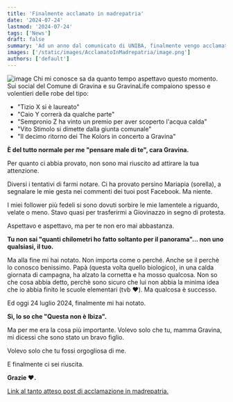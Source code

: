 ```yaml
---
title: 'Finalmente acclamato in madrepatria'
date: '2024-07-24'
lastmod: '2024-07-24'
tags: ['News']
draft: false
summary: 'Ad un anno dal comunicato di UNIBA, finalmente vengo acclamato in madrepatria.'
images: ['/static/images/AcclamatoInMadrepatria/image.png']
authors: ['default']
---
```


![image](/static/images/AcclamatoInMadrepatria/image.png)
Chi mi conosce sa da quanto tempo aspettavo questo momento. Sui social del Comune di Gravina e su GravinaLife compaiono spesso e volentieri delle robe del tipo:

- "Tizio X si è laureato"
- "Caio Y correrà da qualche parte"
- "Sempronio Z ha vinto un premio per aver scoperto l'acqua calda"
- "Vito Stimolo si dimette dalla giunta comunale"
- "Il decimo ritorno dei The Kolors in concerto a Gravina"

**È del tutto normale per me "pensare male di te", cara Gravina.**

Per quanto ci abbia provato, non sono mai riuscito ad attirare la tua attenzione.

Diversi i tentativi di farmi notare. Ci ha provato persino Mariapia (sorella), a segnalare le mie gesta nei commenti dei tuoi post Facebook. Ma niente.

I miei follower più fedeli si sono dovuti sorbire le mie lamentele a riguardo, velate o meno. Stavo quasi per trasferirmi a Giovinazzo in segno di protesta.

Aspettavo e aspettavo, ma per te non ero mai abbastanza.

**Tu non sai "quanti chilometri ho fatto soltanto per il panorama"... non uno qualsiasi, il tuo.**

Ma alla fine mi hai notato. Non importa come o perché. Anche se il perchè lo conosco benissimo.
Papà (questa volta quello biologico), in una calda giornata di campagna, ha alzato la cornetta e ha mosso qualcosa. Non so che cosa abbia detto, perchè sono sicuro che lui non abbia la minima idea che io abbia finito le scuole elementari (tvb ❤️). Ma qualcosa è successo.

Ed oggi 24 luglio 2024, finalmente mi hai notato.

**Sì, lo so che "Questa non è Ibiza".**

Ma per me era la cosa più importante. Volevo solo che tu, mamma Gravina, mi dicessi che sono stato un bravo figlio.

Volevo solo che tu fossi orgogliosa di me.

E finalmente ci sei riuscita.

**Grazie ❤️.**

[Link al tanto atteso post di acclamazione in madrepatria.](https://www.facebook.com/ComunediGravinainPuglia/posts/886502673513923?rdid=SWrH1iQdD9F47xDG/)

